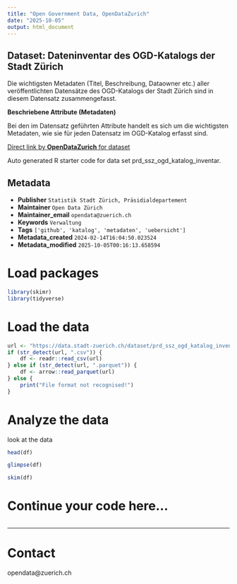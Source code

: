 ```yaml
---
title: "Open Government Data, OpenDataZurich"
date: "2025-10-05"
output: html_document
---
```


## Dataset: Dateninventar des OGD-Katalogs der Stadt Zürich

Die wichtigsten Metadaten (Titel, Beschreibung, Dataowner etc.) aller veröffentlichten Datensätze des OGD-Katalogs der Stadt Zürich sind in diesem Datensatz zusammengefasst.

**Beschriebene Attribute (Metadaten)**

Bei den im Datensatz geführten Attribute handelt es sich um die wichtigsten Metadaten, wie sie für jeden Datensatz im OGD-Katalog erfasst sind.



[Direct link by **OpenDataZurich** for dataset](https://data.stadt-zuerich.ch/dataset/prd_ssz_ogd_katalog_inventar)

Auto generated R starter code for data set prd_ssz_ogd_katalog_inventar.

## Metadata

- **Publisher** `Statistik Stadt Zürich, Präsidialdepartement`
- **Maintainer** `Open Data Zürich`
- **Maintainer_email** `opendata@zuerich.ch`
- **Keywords** `Ver­walt­ung`
- **Tags** `['github', 'katalog', 'metadaten', 'uebersicht']`
- **Metadata_created** `2024-02-14T16:04:50.023524`
- **Metadata_modified** `2025-10-05T00:16:13.658594`


# Load packages

```r
library(skimr)
library(tidyverse)
```

# Load the data

```r
url <- "https://data.stadt-zuerich.ch/dataset/prd_ssz_ogd_katalog_inventar/download/ogd_katalog_inventar.csv"
if (str_detect(url, ".csv")) {
    df <- readr::read_csv(url)
} else if (str_detect(url, ".parquet")) {
    df <- arrow::read_parquet(url)
} else {
    print("File format not recognised!")
}
```

# Analyze the data

look at the data
```r
head(df)
```

```r
glimpse(df)
```

```r
skim(df)
```

# Continue your code here...

```r

```

------------------------------------------------------------------------

# Contact

opendata@zuerich.ch
